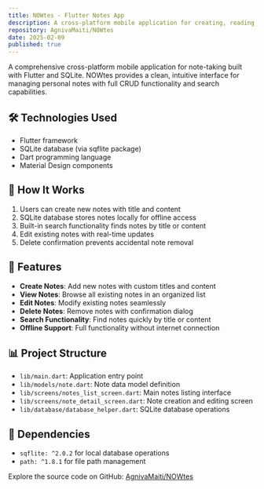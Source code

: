 ```yaml
---
title: NOWtes - Flutter Notes App
description: A cross-platform mobile application for creating, reading, updating, and deleting notes, built with Flutter and SQLite.
repository: AgnivaMaiti/NOWtes
date: 2025-02-09
published: true
---
```


A comprehensive cross-platform mobile application for note-taking built with Flutter and SQLite. NOWtes provides a clean, intuitive interface for managing personal notes with full CRUD functionality and search capabilities.

## 🛠️ Technologies Used

- Flutter framework
- SQLite database (via sqflite package)
- Dart programming language
- Material Design components

## 🧠 How It Works

1. Users can create new notes with title and content
2. SQLite database stores notes locally for offline access
3. Built-in search functionality finds notes by title or content
4. Edit existing notes with real-time updates
5. Delete confirmation prevents accidental note removal

## 🚀 Features

- **Create Notes**: Add new notes with custom titles and content
- **View Notes**: Browse all existing notes in an organized list
- **Edit Notes**: Modify existing notes seamlessly
- **Delete Notes**: Remove notes with confirmation dialog
- **Search Functionality**: Find notes quickly by title or content
- **Offline Support**: Full functionality without internet connection

## 📊 Project Structure

- `lib/main.dart`: Application entry point
- `lib/models/note.dart`: Note data model definition
- `lib/screens/notes_list_screen.dart`: Main notes listing interface
- `lib/screens/note_detail_screen.dart`: Note creation and editing screen
- `lib/database/database_helper.dart`: SQLite database operations

## 🔧 Dependencies

- `sqflite: ^2.0.2` for local database operations
- `path: ^1.8.1` for file path management

Explore the source code on GitHub: [AgnivaMaiti/NOWtes](https://github.com/AgnivaMaiti/NOWtes)
